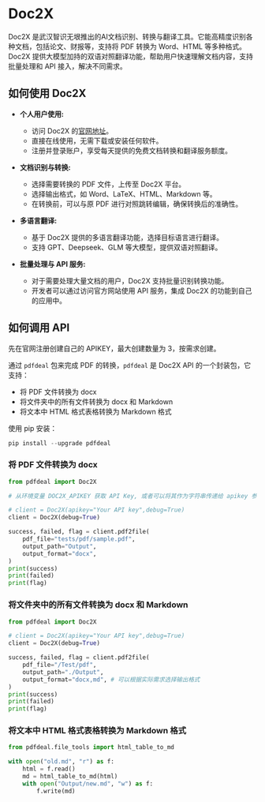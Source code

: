 # Doc2X

Doc2X 是武汉智识无垠推出的AI文档识别、转换与翻译工具。它能高精度识别各种文档，包括论文、财报等，支持将 PDF 转换为 Word、HTML 等多种格式。Doc2X 提供大模型加持的双语对照翻译功能，帮助用户快速理解文档内容，支持批量处理和 API 接入，解决不同需求。

## 如何使用 Doc2X

-   **个人用户使用:**

    -   访问 Doc2X 的[官网地址](https://noedgeai.com/)。
    -   直接在线使用，无需下载或安装任何软件。
    -   注册并登录账户，享受每天提供的免费文档转换和翻译服务额度。

-   **文档识别与转换:**

    -   选择需要转换的 PDF 文件，上传至 Doc2X 平台。
    -   选择输出格式，如 Word、LaTeX、HTML、Markdown 等。
    -   在转换前，可以与原 PDF 进行对照跳转编辑，确保转换后的准确性。

-   **多语言翻译:**

    -   基于 Doc2X 提供的多语言翻译功能，选择目标语言进行翻译。
    -   支持 GPT、Deepseek、GLM 等大模型，提供双语对照翻译。

-   **批量处理与 API 服务:**

    -   对于需要处理大量文档的用户，Doc2X 支持批量识别转换功能。
    -   开发者可以通过访问官方网站使用 API 服务，集成 Doc2X 的功能到自己的应用中。

## 如何调用 API

先在官网注册创建自己的 APIKEY，最大创建数量为 3，按需求创建。

通过 `pdfdeal` 包来完成 PDF 的转换，`pdfdeal` 是 Doc2X API 的一个封装包，它支持：

-   将 PDF 文件转换为 docx
-   将文件夹中的所有文件转换为 docx 和 Markdown
-   将文本中 HTML 格式表格转换为 Markdown 格式

使用 pip 安装：

```{python}
pip install --upgrade pdfdeal
```

### 将 PDF 文件转换为 docx

```{python}
from pdfdeal import Doc2X

# 从环境变量 DOC2X_APIKEY 获取 API Key, 或者可以将其作为字符串传递给 apikey 参数

# client = Doc2X(apikey="Your API key",debug=True)
client = Doc2X(debug=True)

success, failed, flag = client.pdf2file(
    pdf_file="tests/pdf/sample.pdf",
    output_path="Output",
    output_format="docx",
)
print(success)
print(failed)
print(flag)
```

### 将文件夹中的所有文件转换为 docx 和 Markdown

```{python}
from pdfdeal import Doc2X

# client = Doc2X(apikey="Your API key",debug=True)
client = Doc2X(debug=True)

success, failed, flag = client.pdf2file(
    pdf_file="/Test/pdf",
    output_path="./Output",
    output_format="docx,md", # 可以根据实际需求选择输出格式
)
print(success)
print(failed)
print(flag)
```

### 将文本中 HTML 格式表格转换为 Markdown 格式

```{python}
from pdfdeal.file_tools import html_table_to_md

with open("old.md", "r") as f:
    html = f.read()
    md = html_table_to_md(html)
    with open("Output/new.md", "w") as f:
        f.write(md)
```